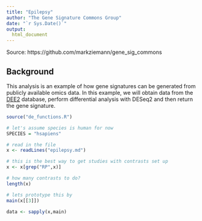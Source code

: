 ```yaml
---
title: "Epilepsy"
author: "The Gene Signature Commons Group"
date: "`r Sys.Date()`"
output:
  html_document
---
```

Source: https://github.com/markziemann/gene_sig_commons

## Background

This analysis is an example of how gene signatures can be generated from publicly available omics data.
In this example, we will obtain data from the [DEE2](http://dee2.io) database, perform differential analysis with DESeq2 and then return the gene signature. 

```r
source("de_functions.R")
```


```r
# let's assume species is human for now
SPECIES = "hsapiens"

# read in the file
x <- readLines("epilepsy.md")

# this is the best way to get studies with contrasts set up
x <- x[grep("RP",x)]

# how many contrasts to do?
length(x)

# lets prototype this by 
main(x[[3]])

data <- sapply(x,main)
```

